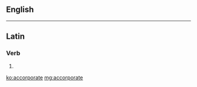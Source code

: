 ==English==
{{no entry|[[Appendix:English dictionary-only terms]]|lang=en}}

----

==Latin==

===Verb===
{{la-verb-form|accorporāte}}

# {{conjugation of|accorporō||2|p|pres|act|imp|lang=la}}

[[ko:accorporate]]
[[mg:accorporate]]